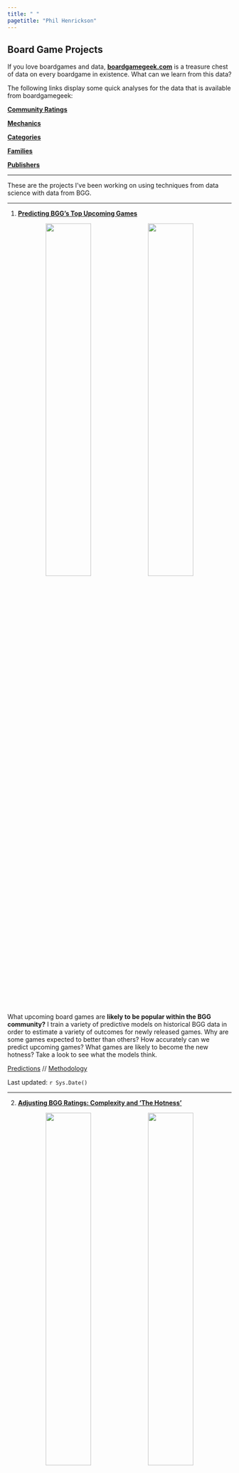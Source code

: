 ```yaml
---
title: " "
pagetitle: "Phil Henrickson"
---
```


## Board Game Projects {-}

If you love boardgames and data, [**boardgamegeek.com**](https://boardgamegeek.com) is a treasure chest of data on every boardgame in existence. What can we learn from this data? 

The following links display some quick analyses for the data that is available from boardgamegeek:

[**Community Ratings**](https://phenrickson.github.io/bgg_reports/reports/exploratory/outcomes.html)

[**Mechanics**](https://phenrickson.github.io/bgg_reports/reports/exploratory/mechanics.html)

[**Categories**](https://phenrickson.github.io/bgg_reports/reports/exploratory/categories.html)

[**Families**](https://phenrickson.github.io/bgg_reports/reports/exploratory/families.html)

[**Publishers**](https://phenrickson.github.io/bgg_reports/reports/exploratory/publishers.html)

---

These are the projects I've been working on using techniques from data science with data from BGG.

---

1. [**Predicting BGG's Top Upcoming Games**](https://phenrickson.github.io/bgg_reports/reports/upcoming_games_tables.html)

<center>

![](images/predicting_games.png){width=45%} ![](images/outcome_coefs.png){width=45%}

</center>

What upcoming board games are **likely to be popular within the BGG community?** I train a variety of predictive models on historical BGG data in order to estimate a variety of outcomes for newly released games. Why are some games expected to better than others? How accurately can we predict upcoming games? What games are likely to become the new hotness? Take a look to see what the models think.

[Predictions](https://phenrickson.github.io/bgg_reports/reports/upcoming_games_tables.html) // [Methodology](https://phenrickson.github.io/bgg_reports/reports/predicting_bgg_outcomes.html)

Last updated: `r Sys.Date()`

---

2. [**Adjusting BGG Ratings: Complexity and 'The Hotness'**](https://phenrickson.github.io/bgg_reports/reports/adjusting_bgg_ratings.html)

<center>

![](images/averages_and_usersrated.png){width=45%} ![](images/hotness_adjusted.png){width=45%}

</center>

I use a variety techniques to make adjustments to the Geek rating on boardgamegeek.First, I compute **Complexity-Adjusted Ratings** in order to identify which games get the most bang for their complexity buck. I am not the first to develop the method for computing these ratings, which is a very simple statistical model, but I do use that method to keep a list of up-to-date complexity ratings based on my latest pull of games from BGG. Second, I amend the formula for the geek rating to place a greater weight on the popularity of the game, which I have found can mitigate a tendency of the geek ratings to skew towards the 'the hotness'.

[Rankings](https://phenrickson.github.io/bgg_reports/reports/adjusting_bgg_ratings.html#3_Examining_Complexity-Adjusted_Games) // [Methodology](https://phenrickson.github.io/bgg_reports/reports/adjusting_bgg_ratings.html)

Last updated: `r Sys.Date()`

---

3. [**Predicting User Collections, or How to Create an Artificial Shut Up and Sit Down**](https://phenrickson.github.io/bgg_reports/reports/upcoming_reviewer_tables.html)

![](images/user_separation.png){width=45%} ![](images/user_predictions_table.png){width=45%}

"What upcoming games should I check out?"

Rather than trying to predict how the boardgamegeek community will rate a game, I train models at the individual user level to predict whether someone will be likely to add an upcoming game to their collection. This started as a project to [train a model to identify games for myself](https://phenrickson.github.io/bgg_reports/reports/user_collections/mrbananagrabber_2020.html), but then I realized that this could be extended to anyone with a boardgamegeek account and a decent number of games in their collection. 

I've run this analysis for a few prominent reviewers to see what upcoming games they're most likely to be interested in:

[Watch It Played](https://phenrickson.github.io/bgg_reports/reports/user_collections/Watch_It_Played_2020.html)

[Mark Bigney (So Very Wrong About Games)](https://phenrickson.github.io/bgg_reports/reports/user_collections/Gyges_2020.html)

[Richard Ham (rahdo)](https://phenrickson.github.io/bgg_reports/reports/user_collectionsrahdo_2020.html)

[Quinns (Shut Up and Sit Down, though his data is a bit out of date)](https://phenrickson.github.io/bgg_reports/reports/user_collections/Quinns_2020.html)

[Zee Garcia (The Dice Tower)](https://phenrickson.github.io/bgg_reports/reports/user_collections/ZeeGarcia_2020.html)

[me](https://phenrickson.github.io/bgg_reports/reports/user_collections/mrbananagrabber_2020.html)

[my brother](https://phenrickson.github.io/bgg_reports/reports/user_collections/GOBBluth89_2020.html)

Last updated: `r Sys.Date()`

<!-- 4. [**Finding Boardgame "Neighbors"**]() -->

